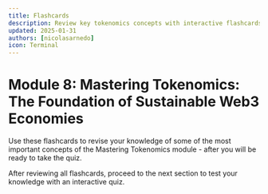 ```yaml
---
title: Flashcards
description: Review key tokenomics concepts with interactive flashcards
updated: 2025-01-31
authors: [nicolasarnedo]
icon: Terminal
---
```



# Module 8: Mastering Tokenomics: The Foundation of Sustainable Web3 Economies

Use these flashcards to revise your knowledge of some of the most important concepts of the Mastering Tokenomics module - after you will be ready to take the quiz.

<Flashcard flashcardSetId="mastering-tokenomics" quizUrl="/academy/codebase-entrepreneur-community/08-mastering-tokenomics/09-quiz" />

<div className="mt-8 p-4 border border-border rounded-lg bg-muted/30">
    <p className="text-sm text-muted-foreground flex items-center gap-2">
        <HelpCircle className="h-4 w-4" />
        <span>After reviewing all flashcards, proceed to the next section to test your knowledge with an interactive quiz.</span>
    </p>
</div>
